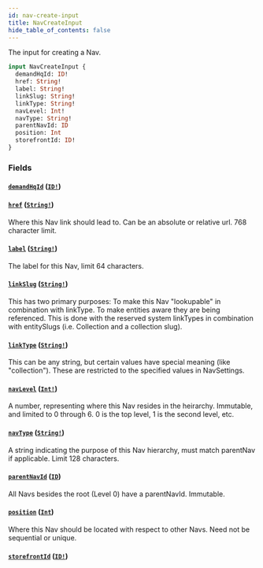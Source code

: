 ```yaml
---
id: nav-create-input
title: NavCreateInput
hide_table_of_contents: false
---
```



The input for creating a Nav.

```graphql
input NavCreateInput {
  demandHqId: ID!
  href: String!
  label: String!
  linkSlug: String!
  linkType: String!
  navLevel: Int!
  navType: String!
  parentNavId: ID
  position: Int
  storefrontId: ID!
}
```


### Fields

#### [`demandHqId`](#) ([`ID!`](/demand/api/graphql-admin/reference/scalars/id))




#### [`href`](#) ([`String!`](/demand/api/graphql-admin/reference/scalars/string))

Where this Nav link should lead to. Can be an absolute or relative url. 768 character limit.


#### [`label`](#) ([`String!`](/demand/api/graphql-admin/reference/scalars/string))

The label for this Nav, limit 64 characters.


#### [`linkSlug`](#) ([`String!`](/demand/api/graphql-admin/reference/scalars/string))

This has two primary purposes:
To make this Nav "lookupable" in combination with linkType.
To make entities aware they are being referenced. This is done with the
reserved system linkTypes in combination with entitySlugs (i.e. Collection and
a collection slug).


#### [`linkType`](#) ([`String!`](/demand/api/graphql-admin/reference/scalars/string))

This can be any string, but certain values have special meaning (like "collection").
These are restricted to the specified values in NavSettings.


#### [`navLevel`](#) ([`Int!`](/demand/api/graphql-admin/reference/scalars/int))

A number, representing where this Nav resides in the heirarchy. Immutable, and
limited to 0 through 6. 0 is the top level, 1 is the second level, etc.


#### [`navType`](#) ([`String!`](/demand/api/graphql-admin/reference/scalars/string))

A string indicating the purpose of this Nav hierarchy, must match parentNav if applicable. Limit 128 characters.


#### [`parentNavId`](#) ([`ID`](/demand/api/graphql-admin/reference/scalars/id))

All Navs besides the root (Level 0) have a parentNavId. Immutable.


#### [`position`](#) ([`Int`](/demand/api/graphql-admin/reference/scalars/int))

Where this Nav should be located with respect to other Navs. Need not be sequential or unique.


#### [`storefrontId`](#) ([`ID!`](/demand/api/graphql-admin/reference/scalars/id))






